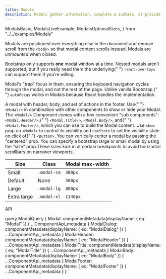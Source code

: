 ```yaml
---
title: Modals
description: Modals gather information, complete a subtask, or provide additional information without losing the context of an underlying page.
---
```


  ModalsBasic,
  ModalsLiveExample,
  ModalsOptionalSizes,
} from "../../examples/Modals"

<Overview guidelink="https://modus.trimble.com/components/modals/">
  <p>
    Modals are positioned over everything else in the document and remove scroll
    from the <code>&lt;body&gt;</code> so that modal content scrolls instead.
    Modals are <em>unmounted</em> when closed.
  </p>
  <p>
    Bootstrap only supports <strong>one</strong> modal window at a time. Nested
    modals aren’t supported, but if you really need them the underlying{" "}
    <code>react-overlays</code> can support them if you're willing.
  </p>
  <p>
    Modal's "trap" focus in them, ensuring the keyboard navigation cycles
    through the modal, and not the rest of the page. Unlike vanilla Bootstrap,{" "}
    <code>autoFocus</code> works in Modals because React handles the
    implementation.
  </p>
</Overview>

<CodeBlock title="Basic Modal" code={ModalsBasic}>
  A modal with header, body, and set of actions in the footer. Use{" "}
  <code>&lt;Modal/&gt;</code> in combination with other components to show or
  hide your Modal. The <code>&lt;Modal/&gt;</code> Component comes with a few
  convenient "sub components": <code>&lt;Modal.Header/&gt;</code>,{" "}
  <code>&lt;Modal.Title/&gt;</code>, <code>&lt;Modal.Body/&gt;</code>, and{" "}
  <code>&lt;Modal.Footer/&gt;</code>, which you can use to build the Modal
  content.
</CodeBlock>

<CodeBlock title="Live Example" noInline={true} code={ModalsLiveExample}>
  Use <code>show</code> prop on <code>&lt;Modal&gt;</code> to control its
  visibility and <code>useState</code> to set the visibility state on click of{" "}
  <code>&lt;Button&gt;</code>. You can vertically center a modal by passing the
  "centered" prop.
</CodeBlock>

<CodeBlock title="Optional Sizes" noInline={true} code={ModalsOptionalSizes}>
  You can specify a bootstrap large or small modal by using the "size"
  prop.These sizes kick in at certain breakpoints to avoid horizontal scrollbars
  on narrower viewports.
  <table className="table bg-striped bg-white border">
    <thead>
      <tr>
        <th>Size</th>
        <th>Class</th>
        <th>Modal max-width</th>
      </tr>
    </thead>
    <tbody>
      <tr>
        <td>Small</td>
        <td>
          <code>.modal-sm</code>
        </td>
        <td>
          <code>300px</code>
        </td>
      </tr>
      <tr>
        <td>Default</td>
        <td className="text-muted">None</td>
        <td>
          <code>500px</code>
        </td>
      </tr>
      <tr>
        <td>Large</td>
        <td>
          <code>.modal-lg</code>
        </td>
        <td>
          <code>800px</code>
        </td>
      </tr>
      <tr>
        <td>Extra large</td>
        <td>
          <code>.modal-xl</code>
        </td>
        <td>
          <code>1140px</code>
        </td>
      </tr>
    </tbody>
  </table>
</CodeBlock>

<LinkedHeading h="2" className="h1" id="modals-api">
  API
</LinkedHeading>
<ComponentApi metadata={props.data.Modal} />
<ComponentApi metadata={props.data.ModalDialog} />
<ComponentApi metadata={props.data.ModalHeader} />
<ComponentApi metadata={props.data.ModalTitle} />
<ComponentApi metadata={props.data.ModalBody} />
<ComponentApi metadata={props.data.ModalFooter} />

  query ModalQuery {
    Modal: componentMetadata(displayName: { eq: "Modal" }) {
      ...ComponentApi_metadata
    }
    ModalDialog: componentMetadata(displayName: { eq: "ModalDialog" }) {
      ...ComponentApi_metadata
    }
    ModalHeader: componentMetadata(displayName: { eq: "ModalHeader" }) {
      ...ComponentApi_metadata
    }
    ModalTitle: componentMetadata(displayName: { eq: "ModalTitle" }) {
      ...ComponentApi_metadata
    }
    ModalBody: componentMetadata(displayName: { eq: "ModalBody" }) {
      ...ComponentApi_metadata
    }
    ModalFooter: componentMetadata(displayName: { eq: "ModalFooter" }) {
      ...ComponentApi_metadata
    }
  }
`
